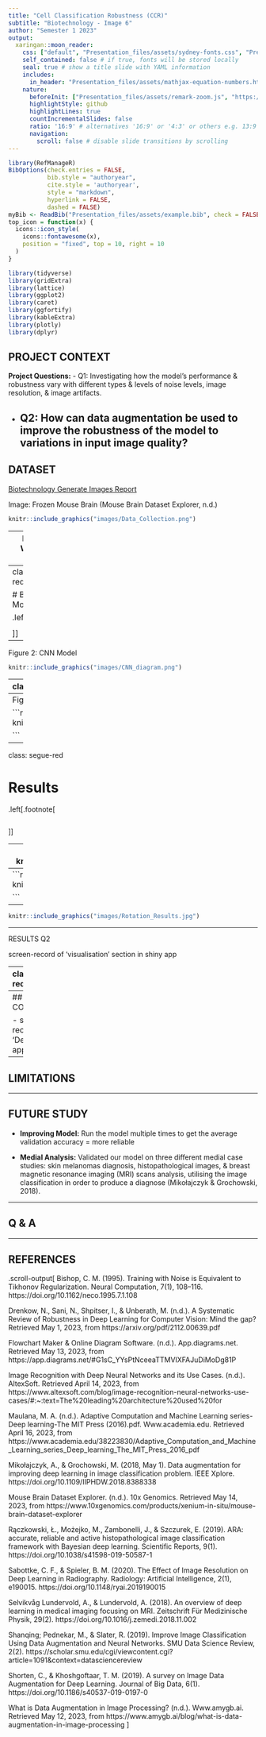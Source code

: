 ```yaml
---
title: "Cell Classification Robustness (CCR)"
subtitle: "Biotechnology - Image 6"
author: "Semester 1 2023"
output:
  xaringan::moon_reader:
    css: ["default", "Presentation_files/assets/sydney-fonts.css", "Presentation_files/assets/sydney.css"]
    self_contained: false # if true, fonts will be stored locally
    seal: true # show a title slide with YAML information
    includes:
      in_header: "Presentation_files/assets/mathjax-equation-numbers.html"
    nature:
      beforeInit: ["Presentation_files/assets/remark-zoom.js", "https://platform.twitter.com/widgets.js"]
      highlightStyle: github
      highlightLines: true
      countIncrementalSlides: false
      ratio: '16:9' # alternatives '16:9' or '4:3' or others e.g. 13:9
      navigation:
        scroll: false # disable slide transitions by scrolling
---
```


```r
library(RefManageR)
BibOptions(check.entries = FALSE, 
           bib.style = "authoryear", 
           cite.style = 'authoryear', 
           style = "markdown",
           hyperlink = FALSE, 
           dashed = FALSE)
myBib <- ReadBib("Presentation_files/assets/example.bib", check = FALSE)
top_icon = function(x) {
  icons::icon_style(
    icons::fontawesome(x),
    position = "fixed", top = 10, right = 10
  )
}

library(tidyverse)
library(gridExtra)
library(lattice)
library(ggplot2)
library(caret)
library(ggfortify)
library(kableExtra)
library(plotly)
library(dplyr)
```


## PROJECT CONTEXT 

**Project Questions:**
- Q1: Investigating how the model's performance & robustness vary with different types & levels of noise levels, image resolution, & image artifacts. 

- Q2: How can data augmentation be used to improve the robustness of the model to variations in input image quality?
---


## DATASET

[Biotechnology Generate Images Report](https://www.10xgenomics.com/resources/datasets/fresh-frozen-mouse-brain-for-xenium-explorer-demo-1-standard)

Image: Frozen Mouse Brain (Mouse Brain Dataset Explorer, n.d.)

```r
knitr::include_graphics("images/Data_Collection.png")

```


---
Figure 1: Workflow Diagram

```r
knitr::include_graphics("images/Workflow.png")

```



---
class: segue-red

# Baseline Model 


.left[.footnote[

```
```

]]

---


Figure 2: CNN Model 


```r
knitr::include_graphics("images/CNN_diagram.png")

```




---
class: segue-red

# Data Augmentation


.left[.footnote[

```

```

]]


---
Figure 3: Evaluation Strategy 


```r
knitr::include_graphics("images/Results_Process.png")

```


---
class: segue-red

# Results


.left[.footnote[

```

```

]]


---
```r
knitr::include_graphics("images/Noise_Results.jpg")

```

---
```r
knitr::include_graphics("images/Resolution_Results.jpg")

```

---
```r
knitr::include_graphics("images/Rotation_Results.jpg")

```

---

RESULTS Q2

screen-record of 'visualisation' section in shiny app


---
class: segue-red

# Discussion


.left[.footnote[

```

```

]]

---
## CONCLUSION

- screen-record of the 'Demonstration' app part


---


## LIMITATIONS


---


## FUTURE STUDY 

- **Improving Model:** Run the model multiple times to get the average validation accuracy = more reliable 

- **Medial Analysis:** Validated our model on three different medial case studies: skin melanomas diagnosis, histopathological images, & breast magnetic resonance imaging (MRI) scans analysis, utilising the image classification in order to produce a diagnose (Mikołajczyk & Grochowski, 2018). 



---

## Q & A 



---
## REFERENCES

.scroll-output[
Bishop, C. M. (1995). Training with Noise is Equivalent to Tikhonov Regularization. Neural Computation, 7(1), 108–116. https://doi.org/10.1162/neco.1995.7.1.108

Drenkow, N., Sani, N., Shpitser, I., & Unberath, M. (n.d.). A Systematic Review of Robustness in Deep Learning for Computer Vision: Mind the gap? Retrieved May 1, 2023, from https://arxiv.org/pdf/2112.00639.pdf

Flowchart Maker & Online Diagram Software. (n.d.). App.diagrams.net. Retrieved May 13, 2023, from https://app.diagrams.net/#G1sC_YYsPtNceeaTTMVIXFAJuDiMoDg81P

Image Recognition with Deep Neural Networks and its Use Cases. (n.d.). AltexSoft. Retrieved April 14, 2023, from https://www.altexsoft.com/blog/image-recognition-neural-networks-use-cases/#:~:text=The%20leading%20architecture%20used%20for

Maulana, M. A. (n.d.). Adaptive Computation and Machine Learning series- Deep learning-The MIT Press (2016).pdf. Www.academia.edu. Retrieved April 16, 2023, from https://www.academia.edu/38223830/Adaptive_Computation_and_Machine_Learning_series_Deep_learning_The_MIT_Press_2016_pdf

Mikołajczyk, A., & Grochowski, M. (2018, May 1). Data augmentation for improving deep learning in image classification problem. IEEE Xplore. https://doi.org/10.1109/IIPHDW.2018.8388338

Mouse Brain Dataset Explorer. (n.d.). 10x Genomics. Retrieved May 14, 2023, from https://www.10xgenomics.com/products/xenium-in-situ/mouse-brain-dataset-explorer

Rączkowski, Ł., Możejko, M., Zambonelli, J., & Szczurek, E. (2019). ARA: accurate, reliable and active histopathological image classification framework with Bayesian deep learning. Scientific Reports, 9(1). https://doi.org/10.1038/s41598-019-50587-1

Sabottke, C. F., & Spieler, B. M. (2020). The Effect of Image Resolution on Deep Learning in Radiography. Radiology: Artificial Intelligence, 2(1), e190015. https://doi.org/10.1148/ryai.2019190015

Selvikvåg Lundervold, A., & Lundervold, A. (2018). An overview of deep learning in medical imaging focusing on MRI. Zeitschrift Für Medizinische Physik, 29(2). https://doi.org/10.1016/j.zemedi.2018.11.002

Shanqing; Pednekar, M., & Slater, R. (2019). Improve Image Classification Using Data Augmentation and Neural Networks. SMU Data Science Review, 2(2). https://scholar.smu.edu/cgi/viewcontent.cgi?article=1091&context=datasciencereview

Shorten, C., & Khoshgoftaar, T. M. (2019). A survey on Image Data Augmentation for Deep Learning. Journal of Big Data, 6(1). https://doi.org/10.1186/s40537-019-0197-0

What is Data Augmentation in Image Processing? (n.d.). Www.amygb.ai. Retrieved May 12, 2023, from https://www.amygb.ai/blog/what-is-data-augmentation-in-image-processing
]


